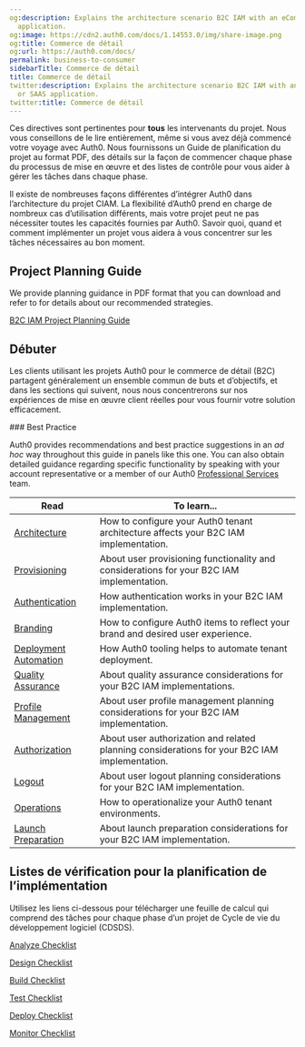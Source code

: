 ```yaml
---
og:description: Explains the architecture scenario B2C IAM with an eCommerce or SAAS
  application.
og:image: https://cdn2.auth0.com/docs/1.14553.0/img/share-image.png
og:title: Commerce de détail
og:url: https://auth0.com/docs/
permalink: business-to-consumer
sidebarTitle: Commerce de détail
title: Commerce de détail
twitter:description: Explains the architecture scenario B2C IAM with an eCommerce
  or SAAS application.
twitter:title: Commerce de détail
---
```


Ces directives sont pertinentes pour **tous** les intervenants du projet. Nous vous conseillons de le lire entièrement, même si vous avez déjà commencé votre voyage avec Auth0. Nous fournissons un Guide de planification du projet au format PDF, des détails sur la façon de commencer chaque phase du processus de mise en œuvre et des listes de contrôle pour vous aider à gérer les tâches dans chaque phase.

Il existe de nombreuses façons différentes d’intégrer Auth0 dans l’architecture du projet CIAM. La flexibilité d’Auth0 prend en charge de nombreux cas d’utilisation différents, mais votre projet peut ne pas nécessiter toutes les capacités fournies par Auth0. Savoir quoi, quand et comment implémenter un projet vous aidera à vous concentrer sur les tâches nécessaires au bon moment.

## Project Planning Guide

We provide planning guidance in PDF format that you can download and refer to for details about our recommended strategies.

[B2C IAM Project Planning Guide](https://assets.ctfassets.net/cdy7uua7fh8z/3er1aEQ7Ul0q3c9leJWczR/b1f18b4c16abb7e78b01e4eb2b52bb8e/B2C_Project_Planning.pdf)

## Débuter

Les clients utilisant les projets Auth0 pour le commerce de détail (B2C) partagent généralement un ensemble commun de buts et d’objectifs, et dans les sections qui suivent, nous nous concentrerons sur nos expériences de mise en œuvre client réelles pour vous fournir votre solution efficacement.

<Info>
### Best Practice

Auth0 provides recommendations and best practice suggestions in an *ad hoc* way throughout this guide in panels like this one. You can also obtain detailed guidance regarding specific functionality by speaking with your account representative or a member of our Auth0 [Professional Services](/docs/get-started/professional-services) team.
</Info>

<table class="table"><thead>
<tr>
<th><strong>Read</strong></th>
<th><strong>To learn...</strong></th>
</tr>
</thead>
<tbody>
<tr>
<td><a href="/docs/get-started/architecture-scenarios/business-to-consumer/architecture">Architecture</a></td>
<td>How to configure your Auth0 tenant architecture affects your B2C IAM implementation.</td>
</tr>
<tr>
<td><a href="/docs/get-started/architecture-scenarios/business-to-consumer/provisioning">Provisioning</a></td>
<td>About user provisioning functionality and considerations for your B2C IAM implementation.</td>
</tr>
<tr>
<td><a href="/docs/get-started/architecture-scenarios/business-to-consumer/authentication">Authentication</a></td>
<td>How authentication works in your B2C IAM implementation.</td>
</tr>
<tr>
<td><a href="/docs/get-started/architecture-scenarios/business-to-consumer/branding">Branding</a></td>
<td>How to configure Auth0 items to reflect your brand and desired user experience.</td>
</tr>
<tr>
<td><a href="/docs/get-started/architecture-scenarios/business-to-consumer/deployment">Deployment Automation</a></td>
<td>How Auth0 tooling helps to automate tenant deployment.</td>
</tr>
<tr>
<td><a href="/docs/get-started/architecture-scenarios/business-to-consumer/quality-assurance">Quality Assurance</a></td>
<td>About quality assurance considerations for your B2C IAM implementations.</td>
</tr>
<tr>
<td><a href="/docs/get-started/architecture-scenarios/business-to-consumer/profile-management">Profile Management</a></td>
<td>About user profile management planning considerations for your B2C IAM implementation.</td>
</tr>
<tr>
<td><a href="/docs/get-started/architecture-scenarios/business-to-consumer/authorization">Authorization</a></td>
<td>About user authorization and related planning considerations for your B2C IAM implementation.</td>
</tr>
<tr>
<td><a href="/docs/get-started/architecture-scenarios/business-to-consumer/logout">Logout</a></td>
<td>About user logout planning considerations for your B2C IAM implementation.</td>
</tr>
<tr>
<td><a href="/docs/get-started/architecture-scenarios/business-to-consumer/operations">Operations</a></td>
<td>How to operationalize your Auth0 tenant environments.</td>
</tr>
<tr>
<td><a href="/docs/get-started/architecture-scenarios/business-to-consumer/launch">Launch Preparation</a></td>
<td>About launch preparation considerations for your B2C IAM implementation.</td>
</tr>
</tbody>
</table>

## Listes de vérification pour la planification de l’implémentation

Utilisez les liens ci-dessous pour télécharger une feuille de calcul qui comprend des tâches pour chaque phase d’un projet de Cycle de vie du développement logiciel (CDSDS).

[Analyze Checklist](https://cdn2.auth0.com/docs/media/articles/architecture-scenarios/checklists/Analyze-Checklist.xlsx)

[Design Checklist](https://cdn2.auth0.com/docs/media/articles/architecture-scenarios/checklists/Design-Checklist.xlsx)

[Build Checklist](https://cdn2.auth0.com/docs/media/articles/architecture-scenarios/checklists/Build-Checklist.xlsx)

[Test Checklist](https://cdn2.auth0.com/docs/media/articles/architecture-scenarios/checklists/Test-Checklist.xlsx)

[Deploy Checklist](https://cdn2.auth0.com/docs/media/articles/architecture-scenarios/checklists/Deploy-Checklist.xlsx)

[Monitor Checklist](https://cdn2.auth0.com/docs/media/articles/architecture-scenarios/checklists/Monitor-Checklist.xlsx)